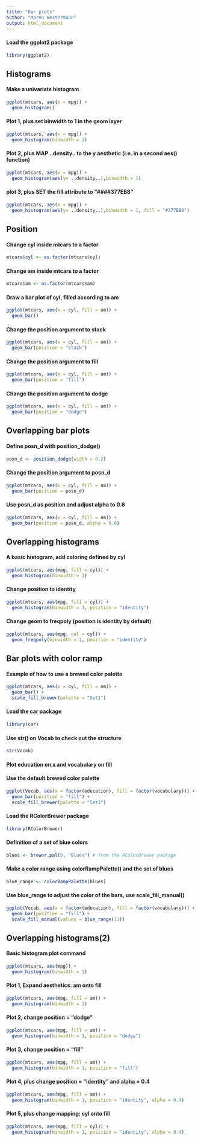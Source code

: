 ```yaml
---
title: "Bar plots"
author: "Maren Westermann"
output: html_document
---
```


#### Load the ggplot2 package
```r
library(ggplot2)
```


## Histograms

#### Make a univariate histogram
```r
ggplot(mtcars, aes(x = mpg)) +
  geom_histogram()
```

#### Plot 1, plus set binwidth to 1 in the geom layer
```r
ggplot(mtcars, aes(x = mpg)) +
  geom_histogram(binwidth = 1)
```

#### Plot 2, plus MAP ..density.. to the y aesthetic (i.e. in a second aes() function)
```r
ggplot(mtcars, aes(x = mpg)) +
  geom_histogram(aes(y= ..density..),binwidth = 1)
```

#### plot 3, plus SET the fill attribute to "####377EB8"
```r
ggplot(mtcars, aes(x = mpg)) +
  geom_histogram(aes(y= ..density..),binwidth = 1, fill = "#377EB8")
```


## Position

#### Change cyl inside mtcars to a factor
```r
mtcars$cyl <- as.factor(mtcars$cyl) 
```

#### Change am inside mtcars to a factor
```r
mtcars$am <- as.factor(mtcars$am)
```

#### Draw a bar plot of cyl, filled according to am
```r
ggplot(mtcars, aes(x = cyl, fill = am)) +
  geom_bar()
```

#### Change the position argument to stack
```r
ggplot(mtcars, aes(x = cyl, fill = am)) +
  geom_bar(position = "stack")
```

#### Change the position argument to fill
```r
ggplot(mtcars, aes(x = cyl, fill = am)) +
  geom_bar(position = "fill")
```

#### Change the position argument to dodge
```r
ggplot(mtcars, aes(x = cyl, fill = am)) +
  geom_bar(position = "dodge")
```


## Overlapping bar plots

#### Define posn_d with position_dodge()
```r
posn_d <- position_dodge(width = 0.2)
```

#### Change the position argument to posn_d
```r
ggplot(mtcars, aes(x = cyl, fill = am)) +
  geom_bar(position = posn_d)
```

#### Use posn_d as position and adjust alpha to 0.6
```r
ggplot(mtcars, aes(x = cyl, fill = am)) +
  geom_bar(position = posn_d, alpha = 0.6)
```


## Overlapping histograms

#### A basic histogram, add coloring defined by cyl
```r
ggplot(mtcars, aes(mpg, fill = cyl)) +
  geom_histogram(binwidth = 1)
```

#### Change position to identity
```r
ggplot(mtcars, aes(mpg, fill = cyl)) +
  geom_histogram(binwidth = 1, position = "identity")
```

#### Change geom to freqpoly (position is identity by default)
```r
ggplot(mtcars, aes(mpg, col = cyl)) +
  geom_freqpoly(binwidth = 1, position = "identity")
```


## Bar plots with color ramp 

#### Example of how to use a brewed color palette
```r
ggplot(mtcars, aes(x = cyl, fill = am)) +
  geom_bar() +
  scale_fill_brewer(palette = "Set1")
```

#### Load the car package
```r
library(car)
```

#### Use str() on Vocab to check out the structure
```r
str(Vocab)
```

#### Plot education on x and vocabulary on fill
#### Use the default brewed color palette
```r
ggplot(Vocab, aes(x = factor(education), fill = factor(vocabulary))) + 
  geom_bar(position = "fill") + 
  scale_fill_brewer(palette = "Set1")
```

#### Load the RColorBrewer package
```r
library(RColorBrewer)
```

#### Definition of a set of blue colors
```r
blues <- brewer.pal(9, "Blues") # from the RColorBrewer package
```

#### Make a color range using colorRampPalette() and the set of blues
```r
blue_range <- colorRampPalette(blues)
```

#### Use blue_range to adjust the color of the bars, use scale_fill_manual()
```r
ggplot(Vocab, aes(x = factor(education), fill = factor(vocabulary))) +
  geom_bar(position = "fill") +
  scale_fill_manual(values = blue_range(11))
```


## Overlapping histograms(2)

#### Basic histogram plot command
```r
ggplot(mtcars, aes(mpg)) +
  geom_histogram(binwidth = 1)
```

#### Plot 1, Expand aesthetics: am onto fill
```r
ggplot(mtcars, aes(mpg, fill = am)) +
  geom_histogram(binwidth = 1)
```

#### Plot 2, change position = "dodge"
```r
ggplot(mtcars, aes(mpg, fill = am)) +
  geom_histogram(binwidth = 1, position = "dodge")
```

#### Plot 3, change position = "fill"
```r
ggplot(mtcars, aes(mpg, fill = am)) +
  geom_histogram(binwidth = 1, position = "fill")
```

#### Plot 4, plus change position = "identity" and alpha = 0.4
```r
ggplot(mtcars, aes(mpg, fill = am)) +
  geom_histogram(binwidth = 1, position = "identity", alpha = 0.4)
```

#### Plot 5, plus change mapping: cyl onto fill
```r
ggplot(mtcars, aes(mpg, fill = cyl)) +
  geom_histogram(binwidth = 1, position = "identity", alpha = 0.4)
```